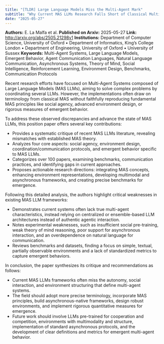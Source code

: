 ```yaml
---
title: "[TLDR] Large Language Models Miss the Multi-Agent Mark"
subtitle: "Why Current MAS LLMs Research Falls Short of Classical Multi-Agent Systems Principles"
date: "2025-05-27"
---
```


**Authors:** E. La Malfa et al.
**Published on Arxiv:** 2025-05-27
**Link:** <http://arxiv.org/abs/2505.21298v1>
**Institutions:** Department of Computer Science, University of Oxford • Department of Informatics, King’s College London • Department of Engineering, University of Oxford • University of Sussex
**Keywords:** Multi-Agent Systems, Large Language Models, Emergent Behavior, Agent Communication Languages, Natural Language Communication, Asynchronous Systems, Theory of Mind, Social Intelligence, Reinforcement Learning, Environment Design, Benchmarks, Communication Protocols

<!-- Context -->

Recent research efforts have focused on Multi-Agent Systems composed of Large Language Models (MAS LLMs), aiming to solve complex problems by coordinating several LLMs. However, the implementations often draw on terminology from classical MAS without faithfully reproducing fundamental MAS principles like social agency, advanced environment design, or rigorous measures of emergent behavior.

To address these observed discrepancies and advance the state of MAS LLMs, this position paper offers several key contributions:

- Provides a systematic critique of recent MAS LLMs literature, revealing mismatches with established MAS theory.
- Analyzes four core aspects: social agency, environment design, coordination/communication protocols, and emergent behavior specific to MAS LLMs.
- Categorizes over 100 papers, examining benchmarks, communication practices, and identifying gaps in current approaches.
- Proposes actionable research directions: integrating MAS concepts, enhancing environment representations, developing multimodal and asynchronous frameworks, and creating precise benchmarks for emergence.

Following this detailed analysis, the authors highlight critical weaknesses in existing MAS LLM frameworks:

- Demonstrates current systems often lack true multi-agent characteristics, instead relying on centralized or ensemble-based LLM architectures instead of authentic agentic interaction.
- Notes experimental weaknesses, such as insufficient social pre-training, weak theory of mind reasoning, poor support for asynchronous interaction, and an overdependence on natural language for communication.
- Reviews benchmarks and datasets, finding a focus on simple, textual, partially observable environments and a lack of standardized metrics to capture emergent behaviors.

In conclusion, the paper synthesizes its critique and recommendations as follows:

- Current MAS LLMs frameworks often miss the autonomy, social interaction, and environment structuring that define multi-agent systems.
- The field should adopt more precise terminology, incorporate MAS principles, build asynchronous-native frameworks, design robust environments, and implement rigorous quantitative measures for emergence.
- Future work should involve LLMs pre-trained for cooperation and competition, environments with multimodality and structure, implementation of standard asynchronous protocols, and the development of clear definitions and metrics for emergent multi-agent behavior.

